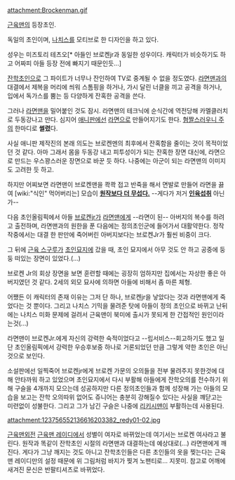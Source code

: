 attachment:Brockenman.gif

[[근육맨]]의 등장초인.

독일의 초인이며, [[나치스]]를 모티브로 한 디자인을 하고 있다.

성우는 미즈토리 테츠오[* 아들인 브로켄jr과 동일한 성우이다. 캐릭터가 비슷하기도 하고 어짜피 아들 등장 전에 빠지기 때문인듯...]

[[잔학초인]]으로 그 파이트가 너무나 잔인하여 TV로 중계될 수 없을 정도였다. [[라면맨]]과의 대결에서 제복을 머리에 씌워 스톰핑을 하거나, 가시 달린 너클을 끼고 공격을 하거나, 입에서 독가스를 뿜는 등 다양하게 잔혹한 공격을 쓴다.

그러나 [[라면맨]]을 밀어붙인 것도 잠시. 라면맨의 테크닉에 순식간에 역전당해 카멜클러치로 두동강나고 만다. 심지어 [[애니판]]에선 [[라면]]으로 만들어지기도 한다. [http://ruliweb.daum.net/ruliboard/read.htm?num=390156&table=cmu_yu02 혐짤스러우니 주의] 한마디로 '''썰렸'''다.

사실 애니판 제작진의 본래 의도는 브로켄멘의 최후에서 잔혹함을 줄이는 것이 목적이었던 것 같다. 아마 그래서 몸을 두동강 내고 피투성이가 되는 잔혹한 장면 대신에, 라면으로 만드는 우스꽝스러운 장면으로 바꾼 듯 하다. 나중에는 아군이 되는 라면맨의 이미지도 고려한 듯 하고.

하지만 어찌보면 라면맨이 브로켄맨을 콱콱 접고 반죽을 해서 면발로 만들어 라면을 끓여 [wiki:"식인" 먹어버리는] 모습이 '''[http://bbs2.ruliweb.daum.net/gaia/do/ruliweb/family/230/read?articleId=23249395&bbsId=G005&itemId=75&pageIndex=1 원작보다 더 무섭다.]''' --게다가 저거 '''[[인육]]섭취''' 아닌가--

다음 초인올림픽에서 아들 [[브로켄jr]]가 [[라면맨]]에게 --라면이 된-- 아버지의 복수를 하려고 출전하며, 라면맨과의 원한을 푼 다음에는 정의초인군에 들어가서 대활약한다. 정작 작중에서는 대결 한 판만에 죽어버린 아버지보다는 브로켄Jr가 훨씬 비중이 크다.

그 뒤에 [[근육 스구루]]가 [[초인묘지]]에 갔을 때, 초인 묘지에서 아무 것도 안 하고 공중에 둥둥 떠있는 장면이 있었다.(…)

브로켄 Jr의 회상 장면을 보면 훈련할 때에는 굉장히 엄하지만 집에서는 자상한 좋은 아버지였던 것 같다.
2세의 외모 묘사에 의하면 아들에 비해서 좀 마른 체형.

어쨌든 이 캐릭터의 존재 이유는 그저 단 하나, 브로켄jr을 낳았다는 것과 라면맨에게 죽었다는 것 뿐이다.  그리고 나치스 기믹을 물려준 탓에 아들이 정의 초인으로 바뀌고 난뒤에는 나치스 미화 문제에 걸려서 근육맨이 북미에 출시가 못되게 한 간접적인 원인이라는것(...)


라면맨이 브로켄Jr.에게 자신의 강력한 숙적이었다고 --립서비스--회고하기도 했고 일단 초인올림픽에서 강력한 우승후보중 하나로 거론되었던 만큼 그렇게 약한 초인은 아닌 것으로 보인다.

소설판에선 일찍죽어 브로켄jr에게 브로켄 가문의 오의들을 전부 물려주지 못한것에 대해 안타까워 하고 있었으며 초인묘지에서 다시 부활해 아들에게 잔학오의를 전수하기 위해 구슬을 4개까지 모으는데 성공하지만 다른 정의초인들과 함께 성장해 가는 아들의 모습을 보고는 잔학 오의따위 없어도 쥬니어는 충분히 강해질수 있다는 사실을 꺠닫고는 미련없이 성불한다. 그리고 그가 남긴 구슬은 나중에 [[리키시맨]]이 부활하는데 사용된다. 

attachment:123756552136616203382_redy01-02.jpg

[[근육맨]]외전 [[근육맨 레이디]]에서 성별이 여자로 바뀌었는데 여기서는 브로켄 여사라고 불린다. 원작과 똑같이 잔학초인 시절의 라면맨과 대결하는데 예상대로(...) 라면맨에게 깨진다. 게다가 그냥 깨지는 것도 아니고 잔학초인들은 다른 초인들의 옷을 찢는다는 근육맨 레이디만의 설정 때문에 위 그림처럼 바지가 찢겨 노팬티로... 지못미. 참고로 어깨에 새겨진 문신은 반팔티셔츠로 바뀌었다.
